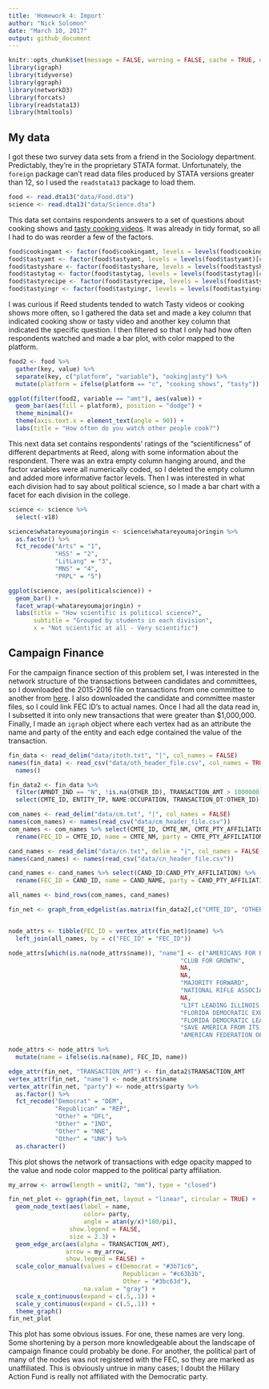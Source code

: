 ```yaml
---
title: 'Homework 4: Import'
author: "Nick Solomon"
date: "March 10, 2017"
output: github_document
---
```


```r
knitr::opts_chunk$set(message = FALSE, warning = FALSE, cache = TRUE, dpi = 250)
library(igraph)
library(tidyverse)
library(ggraph)
library(networkD3)
library(forcats)
library(readstata13)
library(htmltools)
```
## My data

I got these two survey data sets from a friend in the Sociology department. Predictably, they're in the proprietary STATA format. Unfortunately, the `foreign` package can't read data files produced by STATA versions greater than 12, so I used the `readstata13` package to load them.

```r
food <- read.dta13("data/Food.dta")
science <- read.dta13("data/Science.dta")
```

This data set contains respondents answers to a set of questions about cooking shows and [tasty cooking videos](https://www.youtube.com/channel/UCJFp8uSYCjXOMnkUyb3CQ3Q). It was already in tidy format, so all I had to do was reorder a few of the factors.

```r
food$cookingamt <- factor(food$cookingamt, levels = levels(food$cookingamt)[c(4, 7,8,5,1, 6,2,3)])
food$tastyamt <- factor(food$tastyamt, levels = levels(food$tastyamt)[c(4, 7,8,5,1, 6,2,3)])
food$tastyshare <- factor(food$tastyshare, levels = levels(food$tastyshare)[c(3, 4, 1, 2)])
food$tastytag <- factor(food$tastytag, levels = levels(food$tastytag)[c(3, 4, 1, 2)])
food$tastyrecipe <- factor(food$tastyrecipe, levels = levels(food$tastyrecipe)[c(2,3,1)])
food$tastyingr <- factor(food$tastyingr, levels = levels(food$tastyingr)[c(2,3,1)])
```

I was curious if Reed students tended to watch Tasty videos or cooking shows more often, so I gathered the data set and made a key column that indicated cooking show or tasty video and another key column that indicated the specific question. I then filtered so that I only had how often respondents watched and made a bar plot, with color mapped to the platform.

```r
food2 <- food %>%
  gather(key, value) %>% 
  separate(key, c("platform", "variable"), "ooking|asty") %>% 
  mutate(platform = ifelse(platform == "c", "cooking shows", "tasty"))

ggplot(filter(food2, variable == "amt"), aes(value)) +
  geom_bar(aes(fill = platform), position = "dodge") +
  theme_minimal()+
  theme(axis.text.x = element_text(angle = 90)) +
  labs(title = "How often do you watch other people cook?")
```

This next data set contains respondents' ratings of the "scientificness" of different departments at Reed, along with some information about the respondent. There was an extra empty column hanging around, and the factor variables were all numerically coded, so I deleted the empty column and added more informative factor levels. Then I was interested in what each division had to say about political science, so I made a bar chart with a facet for each division in the college.

```r
science <- science %>% 
  select(-v18)

science$whatareyoumajoringin <- science$whatareyoumajoringin %>% 
  as.factor() %>% 
  fct_recode("Arts" = "1",
             "HSS" = "2",
             "LitLang" = "3",
             "MNS" = "4",
             "PRPL" = "5")

ggplot(science, aes(politicalscience)) +
  geom_bar() +
  facet_wrap(~whatareyoumajoringin) +
  labs(title = "How scientific is political science?",
       subtitle = "Grouped by students in each division",
       x = "Not scientific at all - Very scientific")
```

## Campaign Finance

For the campaign finance section of this problem set, I was interested in the network structure of the transactions between candidates and committees, so I downloaded the 2015-2016 file on transactions from one committee to another from [here](http://www.fec.gov/finance/disclosure/ftpdet.shtml). I also downloaded the candidate and committee master files, so I could link FEC ID's to actual names. Once I had all the data read in, I subsetted it into only new transactions that were greater than $1,000,000. Finally, I made an `igraph` object where each vertex had as an attribute the name and party of the entity and each edge contained the value of the transaction.

```r
fin_data <- read_delim("data/itoth.txt", "|", col_names = FALSE)
names(fin_data) <- read_csv("data/oth_header_file.csv", col_names = TRUE) %>% 
  names()

fin_data2 <- fin_data %>%
  filter(AMNDT_IND == "N", !is.na(OTHER_ID), TRANSACTION_AMT > 1000000) %>%
  select(CMTE_ID, ENTITY_TP, NAME:OCCUPATION, TRANSACTION_DT:OTHER_ID)

com_names <- read_delim("data/cm.txt", "|", col_names = FALSE)
names(com_names) <- names(read_csv("data/cm_header_file.csv"))
com_names <- com_names %>% select(CMTE_ID, CMTE_NM, CMTE_PTY_AFFILIATION) %>% 
  rename(FEC_ID = CMTE_ID, name = CMTE_NM, party = CMTE_PTY_AFFILIATION)

cand_names <- read_delim("data/cn.txt", delim = "|", col_names = FALSE)
names(cand_names) <- names(read_csv("data/cn_header_file.csv"))

cand_names <- cand_names %>% select(CAND_ID:CAND_PTY_AFFILIATION) %>%
  rename(FEC_ID = CAND_ID, name = CAND_NAME, party = CAND_PTY_AFFILIATION)

all_names <- bind_rows(com_names, cand_names)

fin_net <- graph_from_edgelist(as.matrix(fin_data2[,c("CMTE_ID", "OTHER_ID")]))


node_attrs <- tibble(FEC_ID = vertex_attr(fin_net)$name) %>% 
  left_join(all_names, by = c("FEC_ID" = "FEC_ID"))

node_attrs[which(is.na(node_attrs$name)), "name"] <- c("AMERICANS FOR PROSPERITY",
                                                "CLUB FOR GROWTH",
                                                NA,
                                                NA,
                                                "MAJORITY FORWARD",
                                                "NATIONAL RIFLE ASSOCIATION INSTITUTE FOR LEGISLATIVE ACTION",
                                                NA,
                                                "LIFT LEADING ILLINOIS FOR TOMORROW",
                                                "FLORIDA DEMOCRATIC EXECUTIVE BOARD",
                                                "FLORIDA DEMOCRATIC LEADERSHIP FEDERAL COMMITTEE",
                                                "SAVE AMERICA FROM ITS GOVERNMENT",
                                                "AMERICAN FEDERATION OF STATE COUNTY AND MUNICIPAL EMPLOYEES AFL-CIO")

node_attrs <- node_attrs %>% 
  mutate(name = ifelse(is.na(name), FEC_ID, name))

edge_attr(fin_net, "TRANSACTION_AMT") <- fin_data2$TRANSACTION_AMT
vertex_attr(fin_net, "name") <- node_attrs$name
vertex_attr(fin_net, "party") <- node_attrs$party %>% 
  as.factor() %>%
  fct_recode("Democrat" = "DEM",
             "Republican" = "REP",
             "Other" = "DFL",
             "Other" = "IND",
             "Other" = "NNE",
             "Other" = "UNK") %>% 
  as.character()
```

This plot shows the network of transactions with edge opacity mapped to the value and node color mapped to the political party affiliation.

```r
my_arrow <- arrow(length = unit(2, "mm"), type = "closed")

fin_net_plot <- ggraph(fin_net, layout = "linear", circular = TRUE) + 
  geom_node_text(aes(label = name, 
                     color= party, 
                     angle = atan(y/x)*180/pi),
                 show.legend = FALSE,
                 size = 2.3) +
  geom_edge_arc(aes(alpha = TRANSACTION_AMT),
                arrow = my_arrow,
                show.legend = FALSE) +
  scale_color_manual(values = c(Democrat = "#3b71c6",
                                Republican = "#c63b3b",
                                Other = "#3bc63d"),
                     na.value = "gray") +
  scale_x_continuous(expand = c(.5,.1)) +
  scale_y_continuous(expand = c(.5,.1)) +
  theme_graph()
fin_net_plot
```

This plot has some obvious issues. For one, these names are very long. Some shortening by a person more knowledgeable about the landscape of campaign finance could probably be done. For another, the political part of many of the nodes was not registered with the FEC, so they are marked as unaffiliated. This is obviously untrue in many cases; I doubt the Hillary Action Fund is really not affiliated with the Democratic party.